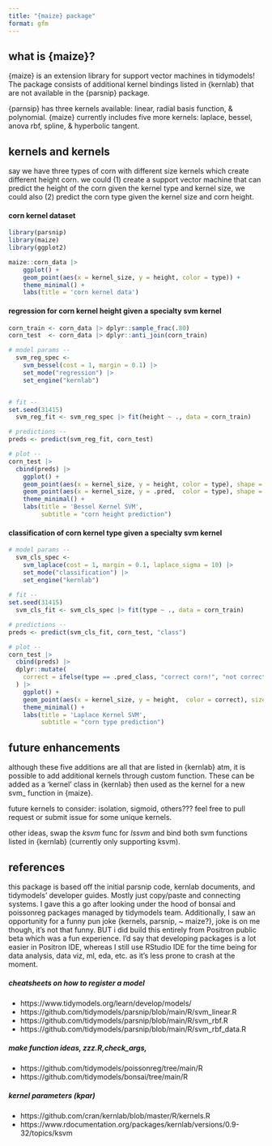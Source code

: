---
title: "{maize} package"
format: gfm
---

## what is {maize}?

{maize} is an extension library for support vector machines in tidymodels! The package consists of additional kernel bindings listed in {kernlab} that are not available in the {parsnip} package.   


{parnsip} has three kernels available: linear, radial basis function, & polynomial. {maize} currently includes five more kernels: laplace, bessel, anova rbf, spline, & hyperbolic tangent.    
    
## kernels and kernels

say we have three types of corn with different size kernels which create different height corn. we could (1) create a support vector machine that can predict the height of the corn given the kernel type and kernel size, we could also (2) predict the corn type given the kernel size and corn height. 


#### corn kernel dataset 
```{r}
library(parsnip)
library(maize)
library(ggplot2)

maize::corn_data |>
    ggplot() +
    geom_point(aes(x = kernel_size, y = height, color = type)) +
    theme_minimal() +
    labs(title = 'corn kernel data') 
```


#### regression for corn kernel height given a specialty svm kernel

```{r}

corn_train <- corn_data |> dplyr::sample_frac(.80)
corn_test  <- corn_data |> dplyr::anti_join(corn_train)

# model params --
  svm_reg_spec <- 
    svm_bessel(cost = 1, margin = 0.1) |> 
    set_mode("regression") |>
    set_engine("kernlab")


# fit --
set.seed(31415)
  svm_reg_fit <- svm_reg_spec |> fit(height ~ ., data = corn_train)

# predictions --
preds <- predict(svm_reg_fit, corn_test)

# plot --
corn_test |>
  cbind(preds) |> 
    ggplot() +
    geom_point(aes(x = kernel_size, y = height, color = type), shape = 1, size = 2) +
    geom_point(aes(x = kernel_size, y = .pred,  color = type), shape = 2, size = 3) +
    theme_minimal() +
    labs(title = 'Bessel Kernel SVM',
         subtitle = "corn height prediction") 
```

#### classification of corn kernel type given a specialty svm kernel

```{r}
# model params --
  svm_cls_spec <- 
    svm_laplace(cost = 1, margin = 0.1, laplace_sigma = 10) |> 
    set_mode("classification") |>
    set_engine("kernlab")
  
# fit --
set.seed(31415)
  svm_cls_fit <- svm_cls_spec |> fit(type ~ ., data = corn_train)

# predictions --
preds <- predict(svm_cls_fit, corn_test, "class")

# plot --
corn_test |>
  cbind(preds) |> 
  dplyr::mutate(
    correct = ifelse(type == .pred_class, "correct corn!", "not correct")
  ) |>
    ggplot() +
    geom_point(aes(x = kernel_size, y = height,  color = correct), size = 2) +
    theme_minimal() +
    labs(title = 'Laplace Kernel SVM',
         subtitle = "corn type prediction") 
```


## future enhancements

although these five additions are all that are listed in {kernlab} atm, it is possible to add additional kernels through custom function. These can be added as a 'kernel' class in {kernlab} then used as the kernel for a new svm_ function in {maize}.      
   
future kernels to consider: isolation, sigmoid, others??? feel free to pull request or submit issue for some unique kernels.       
     
other ideas, swap the *ksvm* func for *lssvm* and bind both svm functions listed in {kernlab} (currently only supporting ksvm).    
     
## references 

this package is based off the initial parsnip code, kernlab documents, and tidymodels' developer guides. Mostly just copy/paste and connecting systems. I gave this a go after looking under the hood of bonsai and poissonreg packages managed by tidymodels team. Additionally, I saw an opportunity for a funny pun joke {kernels, parsnip, ~ maize?}, joke is on me though, it's not that funny. BUT i did build this entirely from Positron public beta which was a fun experience. I'd say that developing packages is a lot easier in Positron IDE, whereas I still use RStudio IDE for the time being for data analysis, data viz, ml, eda, etc. as it's less prone to crash at the moment. 

##### cheatsheets on how to register a model
- https://www.tidymodels.org/learn/develop/models/
- https://github.com/tidymodels/parsnip/blob/main/R/svm_linear.R
- https://github.com/tidymodels/parsnip/blob/main/R/svm_rbf.R
- https://github.com/tidymodels/parsnip/blob/main/R/svm_rbf_data.R

##### make function ideas, zzz.R,check_args, 
- https://github.com/tidymodels/poissonreg/tree/main/R
- https://github.com/tidymodels/bonsai/tree/main/R

##### kernel parameters (kpar)
- https://github.com/cran/kernlab/blob/master/R/kernels.R
- https://www.rdocumentation.org/packages/kernlab/versions/0.9-32/topics/ksvm


